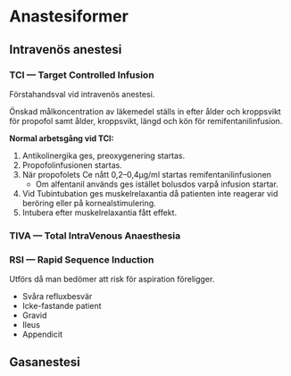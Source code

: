 # Anastesiformer

## Intravenös anestesi

### TCI --- Target Controlled Infusion

Förstahandsval vid intravenös anestesi.

Önskad målkoncentration av läkemedel ställs in efter ålder och kroppsvikt för
propofol samt ålder, kroppsvikt, längd och kön för remifentanilinfusion.

**Normal arbetsgång vid TCI:**

1. Antikolinergika ges, preoxygenering startas.
2. Propofolinfusionen startas.
3. När propofolets Ce nått 0,2--0,4µg/ml startas remifentanilinfusionen
    - Om alfentanil används ges istället bolusdos varpå infusion startar.
4. Vid Tubintubation ges muskelrelaxantia då patienten inte reagerar vid
   beröring eller på kornealstimulering.
5. Intubera efter muskelrelaxantia fått effekt.

### TIVA --- Total IntraVenous Anaesthesia

### RSI --- Rapid Sequence Induction

Utförs då man bedömer att risk för aspiration föreligger.

- Svåra refluxbesvär
- Icke-fastande patient
- Gravid
- Ileus
- Appendicit



## Gasanestesi

<!--
Detta är em kommentar

-->
